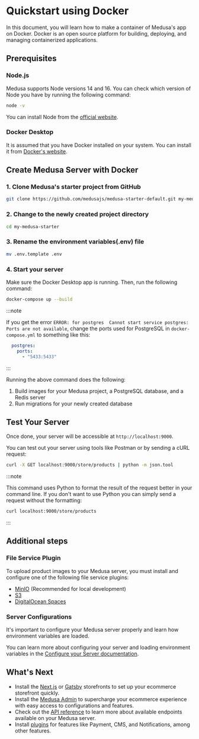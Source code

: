 
# Quickstart using Docker

In this document, you will learn how to make a container of Medusa's app on Docker. Docker is an open source platform for building, deploying, and managing containerized applications.

## Prerequisites

### Node.js
Medusa supports Node versions 14 and 16. You can check which version of Node you have by running the following command:

```bash noReport
node -v
```

You can install Node from the [official website](https://nodejs.org/en/).

### Docker Desktop

It is assumed that you have Docker installed on your system. You can install it from [Docker's website](https://docs.docker.com/get-docker/).

## Create Medusa Server with Docker

### 1. Clone Medusa's starter project from GitHub

```bash noReport
git clone https://github.com/medusajs/medusa-starter-default.git my-medusa-starter
```

### 2. Change to the newly created project directory
```bash noReport
cd my-medusa-starter
```

### 3.  Rename the environment variables(.env) file

```bash noReport
mv .env.template .env
```

### 4. Start your server

Make sure the Docker Desktop app is running. Then, run the following command:

```bash noReport
docker-compose up --build
```

:::note

If you get the error `ERROR: for postgres  Cannot start service postgres: Ports are not available`, change the ports used for PostgreSQL in `docker-compose.yml` to something like this:

```yml noReport
  postgres:
    ports:
      - "5433:5433"
```

:::

Running the above command does the following:

1. Build images for your Medusa project, a PostgreSQL database, and a Redis server
2. Run migrations for your newly created database

<Feedback 
   event="survey_server_docker_quickstart"
   question="Did you set up the server successfully?"
   positiveQuestion="Is there anything that should improved?"
   negativeQuestion="Please describe the issue you faced."
/>

## Test Your Server

Once done, your server will be accessible at `http://localhost:9000`.

You can test out your server using tools like Postman or by sending a cURL request:

```bash noReport
curl -X GET localhost:9000/store/products | python -m json.tool
```

:::note

This command uses Python to format the result of the request better in your command line. If you don't want to use Python you can simply send a request without the formatting:

```bash noReport
curl localhost:9000/store/products
```

:::

## Additional steps

### File Service Plugin

To upload product images to your Medusa server, you must install and configure one of the following file service plugins:

- [MinIO](../add-plugins/minio.md) (Recommended for local development)
- [S3](../add-plugins/s3.md)
- [DigitalOcean Spaces](../add-plugins/spaces.md)

### Server Configurations

It's important to configure your Medusa server properly and learn how environment variables are loaded.

You can learn more about configuring your server and loading environment variables in the [Configure your Server documentation](../usage/configurations.md).

## What's Next

- Install the [Next.js](../starters/nextjs-medusa-starter.md) or [Gatsby](../starters/gatsby-medusa-starter.mdx) storefronts to set up your ecommerce storefront quickly.
- Install the [Medusa Admin](../admin/quickstart.md) to supercharge your ecommerce experience with easy access to configurations and features.
- Check out the [API reference](https://docs.medusajs.com/api/store) to learn more about available endpoints available on your Medusa server.
- Install [plugins](https://github.com/medusajs/medusa/tree/master/packages) for features like Payment, CMS, and Notifications, among other features.

